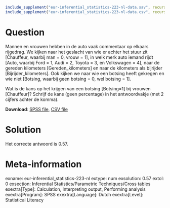 ```{r, echo = FALSE, results = "hide"}
include_supplement("eur-inferential_statistics-223-nl-data.sav", recursive = TRUE)
include_supplement("eur-inferential_statistics-223-nl-data.csv", recursive = TRUE)
```

Question
========
Mannen en vrouwen hebben in de auto vaak commentaar op elkaars rijgedrag. We kijken naar het geslacht van wie er achter het stuur zit [Chauffeur, waarbij man = 0, vrouw = 1], in welk merk auto iemand rijdt [Auto, waarbij Ford = 1, Audi = 2, Toyota = 3, en Volkswagen = 4], naar de gereden kilometers [Gereden_kilometers] en naar de kilometers als bijrijder [Bijrijder_kilometers]. Ook kijken we naar wie een botsing heeft gekregen en wie niet [Botsing, waarbij geen botsing = 0, wel botsing = 1].

Wat is de kans op het krijgen van een botsing [Botsing=1] bij vrouwen [Chauffeur]? Schrijf de kans (geen percentage) in het antwoordvakje (met 2 cijfers achter de komma).

**Download**: [SPSS file](eur-inferential_statistics-223-nl-data.sav), [CSV file](eur-inferential_statistics-223-nl-data.csv)


Solution
========
Het correcte antwoord is 0.57.


Meta-information
================
exname: eur-inferential_statistics-223-nl
extype: num
exsolution: 0.57
extol: 0
exsection: Inferential Statistics/Parametric Techniques/Cross tables
exextra[Type]: Calculation, Interpreting output, Performing analysis
exextra[Program]: SPSS
exextra[Language]: Dutch
exextra[Level]: Statistical Literacy